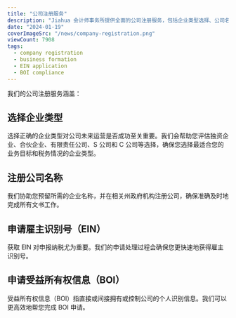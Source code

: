 ```yaml
---
title: "公司注册服务"
description: "Jiahua 会计师事务所提供全面的公司注册服务，包括企业类型选择、公司名称注册、雇主识别号（EIN）申请以及受益所有权信息（BOI）申请，助力您的业务快速启动并合规运营。"
date: "2024-01-19"
coverImageSrc: "/news/company-registration.png"
viewCount: 7908
tags:
  - company registration
  - business formation
  - EIN application
  - BOI compliance
---
```


我们的公司注册服务涵盖：

## 选择企业类型

选择正确的企业类型对公司未来运营是否成功至关重要。我们会帮助您评估独资企业、合伙企业、有限责任公司、S 公司和 C 公司等选择，确保您选择最适合您的业务目标和税务情况的企业类型。

## 注册公司名称

我们协助您预留所需的企业名称，并在相关州政府机构注册公司，确保准确及时地完成所有文书工作。

## 申请雇主识别号（EIN）

获取 EIN 对申报纳税尤为重要。我们的申请处理过程会确保您更快速地获得雇主识别号。

## 申请受益所有权信息（BOI）

受益所有权信息（BOI）指直接或间接拥有或控制公司的个人识别信息。我们可以更高效地帮您完成 BOI 申请。